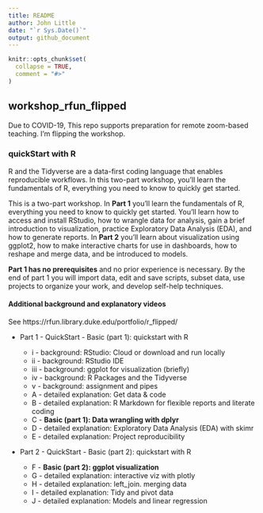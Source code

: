 ```yaml
---
title: README
author: John Little
date: "`r Sys.Date()`"
output: github_document
---
```


<!-- README.md is generated from README.Rmd. Please edit that file -->

```r
knitr::opts_chunk$set(
  collapse = TRUE,
  comment = "#>"
)
```

## workshop_rfun_flipped

<!-- badges: start -->
<!-- badges: end -->

Due to COVID-19, This repo supports preparation for remote zoom-based teaching. I'm flipping the workshop.

### quickStart with R

R and the Tidyverse are a data-first coding language that enables reproducible workflows.  In this two-part workshop, you’ll learn the fundamentals of R, everything you need to know to quickly get started.

This is a two-part workshop.  In **Part 1** you’ll learn the fundamentals of R, everything you need to know to quickly get started. You’ll learn how to access and install RStudio, how to wrangle data for analysis, gain a brief introduction to visualization, practice Exploratory Data Analysis (EDA), and how to generate reports.  In **Part 2** you’ll learn about visualization using ggplot2, how to make interactive charts for use in dashboards, how to reshape and merge data, and be introduced to models.

**Part 1 has no prerequisites** and no prior experience is necessary. By the end of part 1 you will import data, edit and save scripts, subset data, use projects to organize your work, and develop self-help techniques. 

#### Additional background and explanatory videos

See https://rfun.library.duke.edu/portfolio/r_flipped/

- Part 1 - QuickStart - Basic (part 1): quickstart with R

    - i - background: RStudio: Cloud or download and run locally
    - ii - background: RStudio IDE
    - iii - background: ggplot for visualization (briefly)
    - iv - background: R Packages and the Tidyverse
    - v - background: assignment and pipes
    - A - detailed explanation: Get data & code
    - B - detailed explanation: R Markdown for flexible reports and literate coding
    - C - **Basic (part 1): Data wrangling with dplyr**
    - D - detailed explanation: Exploratory Data Analysis (EDA) with skimr
    - E - detailed explanation: Project reproducibility

- Part 2 - QuickStart - Basic (part 2): quickstart with R

    - F - **Basic (part 2): ggplot visualization**
    - G - detailed explanation: interactive viz with plotly
    - H - detailed explanation: left_join. merging data
    - I - detailed explanation: Tidy and pivot data
    - J - detailed explanation: Models and linear regression